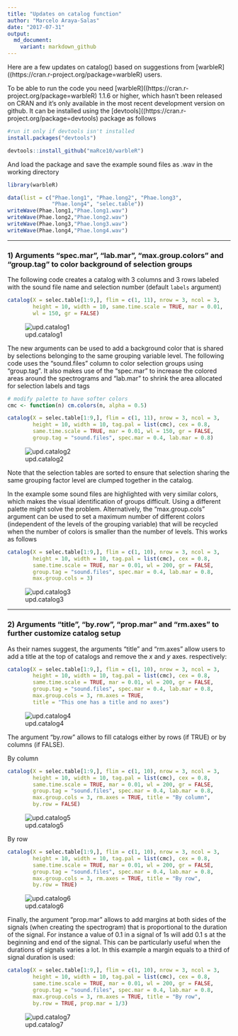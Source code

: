 ```yaml
---
title: "Updates on catalog function"
author: "Marcelo Araya-Salas"
date: "2017-07-31"
output: 
  md_document:
    variant: markdown_github
---
```


Here are a few updates on catalog() based on suggestions from [warbleR]((https://cran.r-project.org/package=warbleR) users.

To be able to run the code you need [warbleR]((https://cran.r-project.org/package=warbleR) 1.1.6 or higher, which hasn't been released on CRAN and it's only available in the most recent development version on github. It can be installed using the [devtools]((https://cran.r-project.org/package=devtools) package as follows

```r
#run it only if devtools isn't installed
install.packages("devtools")

devtools::install_github("maRce10/warbleR")

```

And load the package and save the example sound files as .wav in the working directory

```r
 
library(warbleR)

data(list = c("Phae.long1", "Phae.long2", "Phae.long3", 
              "Phae.long4", "selec.table"))
writeWave(Phae.long1,"Phae.long1.wav")
writeWave(Phae.long2,"Phae.long2.wav")
writeWave(Phae.long3,"Phae.long3.wav")
writeWave(Phae.long4,"Phae.long4.wav")

```

---

### 1) Arguments "spec.mar", "lab.mar", "max.group.colors" and "group.tag" to color background of selection groups


The following code creates a catalog with 3 columns and 3 rows labeled with the sound file name and selection number (default `labels` argument)

```r

catalog(X = selec.table[1:9,], flim = c(1, 11), nrow = 3, ncol = 3, 
        height = 10, width = 10, same.time.scale = TRUE, mar = 0.01, 
        wl = 150, gr = FALSE)

```

![upd.catalog1](https://github.com/maRce10/marce10.github.com/blob/master/img/Updates_Catalog_p1.png)

The new arguments can be used to add a background color that is shared by selections belonging to the same grouping variable level. The following code uses the "sound.files" column to color selection groups using "group.tag". It also makes use of the "spec.mar" to increase the colored areas around the spectrograms and "lab.mar" to shrink the area allocated for selection labels and tags

```r
# modify palette to have softer colors
cmc <- function(n) cm.colors(n, alpha = 0.5)

catalog(X = selec.table[1:9,], flim = c(1, 11), nrow = 3, ncol = 3, 
        height = 10, width = 10, tag.pal = list(cmc), cex = 0.8,
        same.time.scale = TRUE, mar = 0.01, wl = 150, gr = FALSE, 
        group.tag = "sound.files", spec.mar = 0.4, lab.mar = 0.8)

```

![upd.catalog2](https://github.com/maRce10/marce10.github.com/blob/master/img/Updates_Catalog_p2.png)


Note that the selection tables are sorted to ensure that selection sharing the same grouping factor level are clumped together in the catalog.

In the example some sound files are highlighted with very similar colors, which makes the visual identification of groups difficult. Using a different palette might solve the problem. Alternatively, the "max.group.cols" argument can be used to set a maximum number of different colors (independent of the levels of the grouping variable) that will be recycled when the number of colors is smaller than the number of levels. This works as follows

```r

catalog(X = selec.table[1:9,], flim = c(1, 10), nrow = 3, ncol = 3, 
        height = 10, width = 10, tag.pal = list(cmc), cex = 0.8,
        same.time.scale = TRUE, mar = 0.01, wl = 200, gr = FALSE, 
        group.tag = "sound.files", spec.mar = 0.4, lab.mar = 0.8,
        max.group.cols = 3)

```

![upd.catalog3](https://github.com/maRce10/marce10.github.com/blob/master/img/Updates_Catalog_p3.png)

---

### 2) Arguments "title", "by.row", "prop.mar" and "rm.axes" to further customize catalog setup


As their names suggest, the arguments "title" and "rm.axes" allow users to add a title at the top of catalogs and remove the *x* and *y* axes. respectively:

```r

catalog(X = selec.table[1:9,], flim = c(1, 10), nrow = 3, ncol = 3, 
        height = 10, width = 10, tag.pal = list(cmc), cex = 0.8,
        same.time.scale = TRUE, mar = 0.01, wl = 200, gr = FALSE, 
        group.tag = "sound.files", spec.mar = 0.4, lab.mar = 0.8,
        max.group.cols = 3, rm.axes = TRUE, 
        title = "This one has a title and no axes")

```

![upd.catalog4](https://github.com/maRce10/marce10.github.com/blob/master/img/Updates_Catalog_p4.png)


The argument "by.row" allows to fill catalogs either by rows (if TRUE) or by columns (if FALSE).

By column

```r

catalog(X = selec.table[1:9,], flim = c(1, 10), nrow = 3, ncol = 3, 
        height = 10, width = 10, tag.pal = list(cmc), cex = 0.8,
        same.time.scale = TRUE, mar = 0.01, wl = 200, gr = FALSE, 
        group.tag = "sound.files", spec.mar = 0.4, lab.mar = 0.8,
        max.group.cols = 3, rm.axes = TRUE, title = "By column", 
        by.row = FALSE)

```

![upd.catalog5](https://github.com/maRce10/marce10.github.com/blob/master/img/Updates_Catalog_p5.png)

By row

```r

catalog(X = selec.table[1:9,], flim = c(1, 10), nrow = 3, ncol = 3, 
        height = 10, width = 10, tag.pal = list(cmc), cex = 0.8,
        same.time.scale = TRUE, mar = 0.01, wl = 200, gr = FALSE, 
        group.tag = "sound.files", spec.mar = 0.4, lab.mar = 0.8,
        max.group.cols = 3, rm.axes = TRUE, title = "By row", 
        by.row = TRUE)

```

![upd.catalog6](https://github.com/maRce10/marce10.github.com/blob/master/img/Updates_Catalog_p6.png)


Finally, the argument "prop.mar" allows to add margins at both sides of the signals (when creating the spectrogram) that is proportional to the duration of the signal. For instance a value of 0.1 in a signal of 1s will add 0.1 s at the beginning and end of the signal. This can be particularly useful when the durations of signals varies a lot. In this example a margin equals to a third of signal duration is used:

```r

catalog(X = selec.table[1:9,], flim = c(1, 10), nrow = 3, ncol = 3, 
        height = 10, width = 10, tag.pal = list(cmc), cex = 0.8,
        same.time.scale = TRUE, mar = 0.01, wl = 200, gr = FALSE, 
        group.tag = "sound.files", spec.mar = 0.4, lab.mar = 0.8,
        max.group.cols = 3, rm.axes = TRUE, title = "By row", 
        by.row = TRUE, prop.mar = 1/3)

```

![upd.catalog7](https://github.com/maRce10/marce10.github.com/blob/master/img/Updates_Catalog_p7.png)
